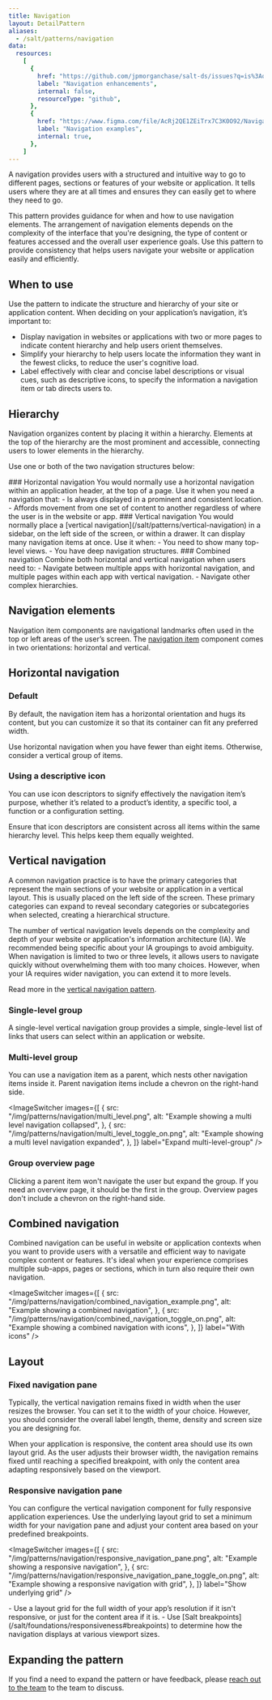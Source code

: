 ```yaml
---
title: Navigation
layout: DetailPattern
aliases:
  - /salt/patterns/navigation
data:
  resources:
    [
      {
        href: "https://github.com/jpmorganchase/salt-ds/issues?q=is%3Aopen+is%3Aissue+label%3A%22pattern%3A+navigation%22+label%3A%22type%3A+enhancement+%F0%9F%92%A1%22",
        label: "Navigation enhancements",
        internal: false,
        resourceType: "github",
      },
      {
        href: "https://www.figma.com/file/AcRj2QE1ZEiTrx7C3K0O92/Navigation-Pattern-Templates?type=design&node-id=15%3A598&mode=design&t=Bul9WEJNrXM1X2Xv-1",
        label: "Navigation examples",
        internal: true,
      },
    ]
---
```


A navigation provides users with a structured and intuitive way to go to different pages, sections or features of your website or application. It tells users where they are at all times and ensures they can easily get to where they need to go.

This pattern provides guidance for when and how to use navigation elements. The arrangement of navigation elements depends on the complexity of the interface that you're designing, the type of content or features accessed and the overall user experience goals. Use this pattern to provide consistency that helps users navigate your website or application easily and efficiently.

## When to use

Use the pattern to indicate the structure and hierarchy of your site or application content. When deciding on your application’s navigation, it’s important to:

- Display navigation in websites or applications with two or more pages to indicate content hierarchy and help users orient themselves.
- Simplify your hierarchy to help users locate the information they want in the fewest clicks, to reduce the user's cognitive load.
- Label effectively with clear and concise label descriptions or visual cues, such as descriptive icons, to specify the information a navigation item or tab directs users to.

## Hierarchy

Navigation organizes content by placing it within a hierarchy. Elements at the top of the hierarchy are the most prominent and accessible, connecting users to lower elements in the hierarchy.

Use one or both of the two navigation structures below:

<Diagrams>
  <Diagram
    src="/img/patterns/navigation/horizontal_navigation.png"
    alt="Example showing navigation horizontal structure"
    contentPosition="top"
  >
    ### Horizontal navigation You would normally use a horizontal navigation
    within an application header, at the top of a page. Use it when you need a
    navigation that: - Is always displayed in a prominent and consistent
    location. - Affords movement from one set of content to another regardless
    of where the user is in the website or app.
  </Diagram>
  <Diagram
    src="/img/patterns/navigation/vertical_navigation.png"
    alt="Example showing navigation vertical structure"
    contentPosition="top"
  >
    ### Vertical navigation You would normally place a [vertical
    navigation](/salt/patterns/vertical-navigation) in a sidebar, on the left
    side of the screen, or within a drawer. It can display many navigation items
    at once. Use it when: - You need to show many top-level views. - You have
    deep navigation structures.
  </Diagram>
  <Diagram
    src="/img/patterns/navigation/combined_navigation.png"
    alt="Example showing navigation combined structure"
    contentPosition="top"
  >
    ### Combined navigation Combine both horizontal and vertical navigation when
    users need to: - Navigate between multiple apps with horizontal navigation,
    and multiple pages within each app with vertical navigation. - Navigate
    other complex hierarchies.
  </Diagram>
</Diagrams>

## Navigation elements

Navigation item components are navigational landmarks often used in the top or left areas of the user’s screen. The [navigation item](../components/navigation-item) component comes in two orientations: horizontal and vertical.

## Horizontal navigation

### Default

By default, the navigation item has a horizontal orientation and hugs its content, but you can customize it so that its container can fit any preferred width.

<Diagram
  src="/img/patterns/navigation/horizontal_nav.png"
  alt="Example showing horizontal navigation"
  border
/>

<ExampleContainer type="positive" customPillText="Best practices">
  Use horizontal navigation when you have fewer than eight items. Otherwise,
  consider a vertical group of items.
</ExampleContainer>

### Using a descriptive icon

You can use icon descriptors to signify effectively the navigation item’s purpose, whether it’s related to a product’s identity, a specific tool, a function or a configuration setting.

<Diagram
  src="/img/patterns/navigation/horizontal_nav_with_icons.png"
  alt="Example showing horizontal navigation with icons"
  border
/>

<ExampleContainer type="positive" customPillText="Best practices">
  Ensure that icon descriptors are consistent across all items within the same
  hierarchy level. This helps keep them equally weighted.
</ExampleContainer>

## Vertical navigation

A common navigation practice is to have the primary categories that represent the main sections of your website or application in a vertical layout. This is usually placed on the left side of the screen. These primary categories can expand to reveal secondary categories or subcategories when selected, creating a hierarchical structure.

The number of vertical navigation levels depends on the complexity and depth of your website or application's information architecture (IA). We recommended being specific about your IA groupings to avoid ambiguity. When navigation is limited to two or three levels, it allows users to navigate quickly without overwhelming them with too many choices. However, when your IA requires wider navigation, you can extend it to more levels.

Read more in the [vertical navigation pattern](/salt/patterns/vertical-navigation).

### Single-level group

<Diagram
  src="/img/patterns/navigation/single_level.png"
  alt="Example showing a single level navigation"
  border
/>

A single-level vertical navigation group provides a simple, single-level list of links that users can select within an application or website.

### Multi-level group

You can use a navigation item as a parent, which nests other navigation items inside it. Parent navigation items include a chevron on the right-hand side.

<ImageSwitcher
  images={[
    {
      src: "/img/patterns/navigation/multi_level.png",
      alt: "Example showing a multi level navigation collapsed",
    },
    {
      src: "/img/patterns/navigation/multi_level_toggle_on.png",
      alt: "Example showing a multi level navigation expanded",
    },
  ]}
  label="Expand multi-level-group"
/>

### Group overview page

Clicking a parent item won't navigate the user but expand the group. If you need an overview page, it should be the first in the group. Overview pages don't include a chevron on the right-hand side.

<Diagram
  src="/img/patterns/navigation/group_overview_page_toggle_on.png"
  alt="Example showing group overview"
  border
/>

## Combined navigation

Combined navigation can be useful in website or application contexts when you want to provide users with a versatile and efficient way to navigate complex content or features. It's ideal when your experience comprises multiple sub-apps, pages or sections, which in turn also require their own navigation.

<ImageSwitcher
  images={[
    {
      src: "/img/patterns/navigation/combined_navigation_example.png",
      alt: "Example showing a combined navigation",
    },
    {
      src: "/img/patterns/navigation/combined_navigation_toggle_on.png",
      alt: "Example showing a combined navigation with icons",
    },
  ]}
  label="With icons"
/>

## Layout

### Fixed navigation pane

Typically, the vertical navigation remains fixed in width when the user resizes the browser. You can set it to the width of your choice. However, you should consider the overall label length, theme, density and screen size you are designing for.

When your application is responsive, the content area should use its own layout grid. As the user adjusts their browser width, the navigation remains fixed until reaching a specified breakpoint, with only the content area adapting responsively based on the viewport.

<Diagram
  src="/img/patterns/navigation/fixed_navigation_pane.png"
  alt="Example showing a fixed navigation pane"
  border
/>

### Responsive navigation pane

You can configure the vertical navigation component for fully responsive application experiences. Use the underlying layout grid to set a minimum width for your navigation pane and adjust your content area based on your predefined breakpoints.

<ImageSwitcher
  images={[
    {
      src: "/img/patterns/navigation/responsive_navigation_pane.png",
      alt: "Example showing a responsive navigation",
    },
    {
      src: "/img/patterns/navigation/responsive_navigation_pane_toggle_on.png",
      alt: "Example showing a responsive navigation with grid",
    },
  ]}
  label="Show underlying grid"
/>

<ExampleContainer type="positive" customPillText="Best practices">
  - Use a layout grid for the full width of your app’s resolution if it isn't
  responsive, or just for the content area if it is. - Use [Salt
  breakpoints](/salt/foundations/responsiveness#breakpoints) to determine how
  the navigation displays at various viewport sizes.
</ExampleContainer>

## Expanding the pattern

If you find a need to expand the pattern or have feedback, please [reach out to the team](/salt/support-and-contributions/index) to the team to discuss.
